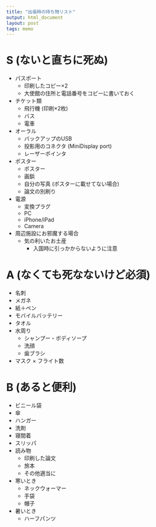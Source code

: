 ```yaml
---
title: "出張時の持ち物リスト"
output: html_document
layout: post
tags: memo
---
```


# S (ないと直ちに死ぬ)
- パスポート
    - 印刷したコピー×2
    - 大使館の住所と電話番号をコピーに書いておく
- チケット類
    - 飛行機 (印刷×2枚)
    - バス
    - 電車
- オーラル
    - バックアップのUSB
    - 投影用のコネクタ (MiniDisplay port)
    - レーザーポインタ
- ポスター
    - ポスター
    - 画鋲
    - 自分の写真 (ポスターに載せてない場合)
    - 論文の別刷り
- 電源
    - 変換プラグ
    - PC
    - iPhone/iPad
    - Camera

- 周辺施設にお邪魔する場合
    - 気の利いたお土産
        - 入国時に引っかからないように注意


# A (なくても死なないけど必須)
- 名刺
- メガネ
- 紙＋ペン
- モバイルバッテリー
- タオル
- 水周り
    - シャンプー・ボディソープ
    - 洗顔
    - 歯ブラシ
- マスク × フライト数

# B (あると便利)
- ビニール袋
- 傘
- ハンガー
- 洗剤
- 寝間着
- スリッパ
- 読み物
    - 印刷した論文
    - 旅本
    - その他適当に
- 寒いとき
    - ネックウォーマー
    - 手袋
    - 帽子
- 暑いとき
    - ハーフパンツ